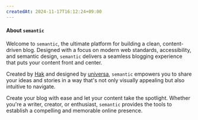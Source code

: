 ```yaml
---
createdAt: 2024-11-17T16:12:24+09:00
---
```

#### About `semantic`

Welcome to `semantic`, the ultimate platform for building a clean, content-driven blog. Designed with a focus on modern web standards, accessibility, and semantic design, `semantic` delivers a seamless blogging experience that puts your content front and center.

Created by [Hak](https://github.com/ohprettyhak) and designed by [universa](https://github.com/thisuniversa), `semantic` empowers you to share your ideas and stories in a way that's not only visually appealing but also intuitive to navigate.

Create your blog with ease and let your content take the spotlight. Whether you're a writer, creator, or enthusiast, `semantic` provides the tools to establish a compelling and memorable online presence.
